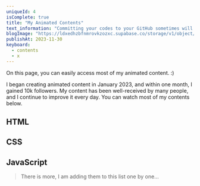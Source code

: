 ```yaml
---
uniqueId: 4
isComplete: true
title: "My Animated Contents"
text_information: "Committing your codes to your GitHub sometimes will not be acceptable by Vercel or a platform that you are hosting the website due to some errors that exists inside your code, so you want your project to be checked with everything including types, styles of ..."
blogImage: "https://ldxedhzbfnmrovkzozxc.supabase.co/storage/v1/object/public/blog/animated-content/animated-contents.png"
publishAt: 2023-11-30
keyboard:
  - contents
  - x
---
```


On this page, you can easily access most of my animated content. :)

I began creating animated content in January 2023, and within one month, I gained 10k followers. My content has been well-received by many people, and I continue to improve it every day. You can watch most of my contents below.

## HTML

<DisplayAnimatedContents tech="html" />

## CSS

<DisplayAnimatedContents tech="css" />

## JavaScript

<DisplayAnimatedContents tech="js" />

> There is more, I am adding them to this list one by one...
